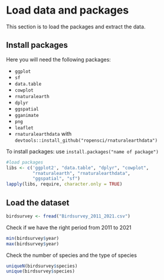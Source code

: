 # Load data and packages {#cross}

This section is to load the packages and extract the data. 


## Install packages

Here you will need the following packages: 

- ```ggplot```
- ```sf```
- ```data.table```
- ```cowplot```
- ```rnaturalearth```
- ```dplyr```
- ```ggspatial```
- ```gganimate```
- ```png```
- ```leaflet```
- ```rnaturalearthdata``` with ```devtools::install_github("ropensci/rnaturalearthdata")```

To install packages: 
use ```install.packages("name of package")``` 



```r
#load packages
libs <- c('ggplot2', "data.table", "dplyr", "cowplot", 
          "rnaturalearth", "rnaturalearthdata",
          "ggspatial", "sf")
lapply(libs, require, character.only = TRUE)

```

## Load the dataset

```r
birdsurvey <- fread("Birdsurvey_2011_2021.csv")

```

Check if we have the right period from 2011 to 2021
```r
min(birdsurvey$year)
max(birdsurvey$year)

```

Check the number of species and the type of species
```r
uniqueN(birdsurvey$species)
unique(birdsurvey$species)

```